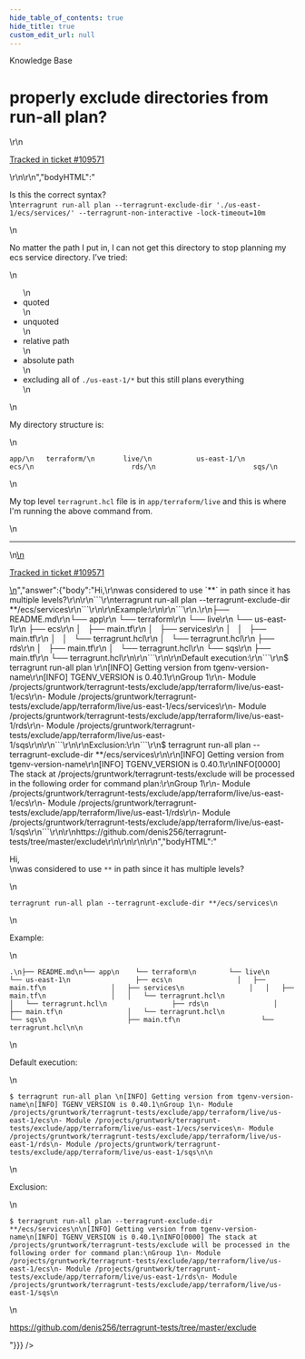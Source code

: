 ```yaml
---
hide_table_of_contents: true
hide_title: true
custom_edit_url: null
---
```



<head>
  <link rel="canonical" href="https://github.com/gruntwork-io/knowledge-base/discussions/586" />
</head>

<CenterLayout>
<span className="searchCategory">Knowledge Base</span>
<h1>properly exclude directories from run-all plan?</h1>
<GitHub discussion={{"id":"D_kwDOF8slf84ARWrZ","number":586,"author":{"login":"calebtote"},"title":"properly exclude directories from run-all plan?","body":"\r\nIs this the correct syntax?\r\n`terragrunt run-all plan --terragrunt-exclude-dir './us-east-1/ecs/services/' --terragrunt-non-interactive -lock-timeout=10m`\r\n\r\nNo matter the path I put in, I can not get this directory to stop planning my ecs service directory. I’ve tried:\r\n\r\n- quoted\r\n- unquoted\r\n- relative path\r\n- absolute path\r\n- excluding all of `./us-east-1/*` but this still plans everything\r\n\r\nMy directory structure is:\r\n\r\n```\r\napp/\r\n   terraform/\r\n       live/\r\n           us-east-1/\r\n                        ecs/\r\n                        rds/\r\n                        sqs/\r\n```\r\n\r\nMy top level `terragrunt.hcl` file is in `app/terraform/live` and this is where I'm running the above command from.\r\n\r\n---\r\n\r\n<ins datetime=\"2022-11-08T16:50:01Z\">\r\n  <p><a href=\"https://support.gruntwork.io/hc/requests/109571\">Tracked in ticket #109571</a></p>\r\n</ins>\r\n","bodyHTML":"<p dir=\"auto\">Is this the correct syntax?<br>\n<code class=\"notranslate\">terragrunt run-all plan --terragrunt-exclude-dir './us-east-1/ecs/services/' --terragrunt-non-interactive -lock-timeout=10m</code></p>\n<p dir=\"auto\">No matter the path I put in, I can not get this directory to stop planning my ecs service directory. I’ve tried:</p>\n<ul dir=\"auto\">\n<li>quoted</li>\n<li>unquoted</li>\n<li>relative path</li>\n<li>absolute path</li>\n<li>excluding all of <code class=\"notranslate\">./us-east-1/*</code> but this still plans everything</li>\n</ul>\n<p dir=\"auto\">My directory structure is:</p>\n<div class=\"snippet-clipboard-content notranslate position-relative overflow-auto\" data-snippet-clipboard-copy-content=\"app/\n   terraform/\n       live/\n           us-east-1/\n                        ecs/\n                        rds/\n                        sqs/\"><pre class=\"notranslate\"><code>app/\n   terraform/\n       live/\n           us-east-1/\n                        ecs/\n                        rds/\n                        sqs/\n</code></pre></div>\n<p dir=\"auto\">My top level <code class=\"notranslate\">terragrunt.hcl</code> file is in <code class=\"notranslate\">app/terraform/live</code> and this is where I'm running the above command from.</p>\n<hr>\n<ins datetime=\"2022-11-08T16:50:01Z\">\n  <p dir=\"auto\"><a href=\"https://support.gruntwork.io/hc/requests/109571\" rel=\"nofollow\">Tracked in ticket #109571</a></p>\n</ins>","answer":{"body":"Hi,\r\nwas considered to use `**` in path since it has multiple levels?\r\n\r\n```\r\nterragrunt run-all plan --terragrunt-exclude-dir **/ecs/services\r\n```\r\n\r\nExample:\r\n\r\n```\r\n.\r\n├── README.md\r\n└── app\r\n    └── terraform\r\n        └── live\r\n            └── us-east-1\r\n                ├── ecs\r\n                │   ├── main.tf\r\n                │   ├── services\r\n                │   │   ├── main.tf\r\n                │   │   └── terragrunt.hcl\r\n                │   └── terragrunt.hcl\r\n                ├── rds\r\n                │   ├── main.tf\r\n                │   └── terragrunt.hcl\r\n                └── sqs\r\n                    ├── main.tf\r\n                    └── terragrunt.hcl\r\n\r\n```\r\n\r\nDefault execution:\r\n```\r\n$ terragrunt run-all plan \r\n[INFO] Getting version from tgenv-version-name\r\n[INFO] TGENV_VERSION is 0.40.1\r\nGroup 1\r\n- Module /projects/gruntwork/terragrunt-tests/exclude/app/terraform/live/us-east-1/ecs\r\n- Module /projects/gruntwork/terragrunt-tests/exclude/app/terraform/live/us-east-1/ecs/services\r\n- Module /projects/gruntwork/terragrunt-tests/exclude/app/terraform/live/us-east-1/rds\r\n- Module /projects/gruntwork/terragrunt-tests/exclude/app/terraform/live/us-east-1/sqs\r\n\r\n```\r\n\r\nExclusion:\r\n```\r\n$ terragrunt run-all plan --terragrunt-exclude-dir **/ecs/services\r\n\r\n[INFO] Getting version from tgenv-version-name\r\n[INFO] TGENV_VERSION is 0.40.1\r\nINFO[0000] The stack at /projects/gruntwork/terragrunt-tests/exclude will be processed in the following order for command plan:\r\nGroup 1\r\n- Module /projects/gruntwork/terragrunt-tests/exclude/app/terraform/live/us-east-1/ecs\r\n- Module /projects/gruntwork/terragrunt-tests/exclude/app/terraform/live/us-east-1/rds\r\n- Module /projects/gruntwork/terragrunt-tests/exclude/app/terraform/live/us-east-1/sqs\r\n```\r\n\r\nhttps://github.com/denis256/terragrunt-tests/tree/master/exclude\r\n\r\n\r\n\r\n","bodyHTML":"<p dir=\"auto\">Hi,<br>\nwas considered to use <code class=\"notranslate\">**</code> in path since it has multiple levels?</p>\n<div class=\"snippet-clipboard-content notranslate position-relative overflow-auto\" data-snippet-clipboard-copy-content=\"terragrunt run-all plan --terragrunt-exclude-dir **/ecs/services\"><pre class=\"notranslate\"><code>terragrunt run-all plan --terragrunt-exclude-dir **/ecs/services\n</code></pre></div>\n<p dir=\"auto\">Example:</p>\n<div class=\"snippet-clipboard-content notranslate position-relative overflow-auto\" data-snippet-clipboard-copy-content=\".\n├── README.md\n└── app\n    └── terraform\n        └── live\n            └── us-east-1\n                ├── ecs\n                │   ├── main.tf\n                │   ├── services\n                │   │   ├── main.tf\n                │   │   └── terragrunt.hcl\n                │   └── terragrunt.hcl\n                ├── rds\n                │   ├── main.tf\n                │   └── terragrunt.hcl\n                └── sqs\n                    ├── main.tf\n                    └── terragrunt.hcl\n\"><pre class=\"notranslate\"><code>.\n├── README.md\n└── app\n    └── terraform\n        └── live\n            └── us-east-1\n                ├── ecs\n                │   ├── main.tf\n                │   ├── services\n                │   │   ├── main.tf\n                │   │   └── terragrunt.hcl\n                │   └── terragrunt.hcl\n                ├── rds\n                │   ├── main.tf\n                │   └── terragrunt.hcl\n                └── sqs\n                    ├── main.tf\n                    └── terragrunt.hcl\n\n</code></pre></div>\n<p dir=\"auto\">Default execution:</p>\n<div class=\"snippet-clipboard-content notranslate position-relative overflow-auto\" data-snippet-clipboard-copy-content=\"$ terragrunt run-all plan \n[INFO] Getting version from tgenv-version-name\n[INFO] TGENV_VERSION is 0.40.1\nGroup 1\n- Module /projects/gruntwork/terragrunt-tests/exclude/app/terraform/live/us-east-1/ecs\n- Module /projects/gruntwork/terragrunt-tests/exclude/app/terraform/live/us-east-1/ecs/services\n- Module /projects/gruntwork/terragrunt-tests/exclude/app/terraform/live/us-east-1/rds\n- Module /projects/gruntwork/terragrunt-tests/exclude/app/terraform/live/us-east-1/sqs\n\"><pre class=\"notranslate\"><code>$ terragrunt run-all plan \n[INFO] Getting version from tgenv-version-name\n[INFO] TGENV_VERSION is 0.40.1\nGroup 1\n- Module /projects/gruntwork/terragrunt-tests/exclude/app/terraform/live/us-east-1/ecs\n- Module /projects/gruntwork/terragrunt-tests/exclude/app/terraform/live/us-east-1/ecs/services\n- Module /projects/gruntwork/terragrunt-tests/exclude/app/terraform/live/us-east-1/rds\n- Module /projects/gruntwork/terragrunt-tests/exclude/app/terraform/live/us-east-1/sqs\n\n</code></pre></div>\n<p dir=\"auto\">Exclusion:</p>\n<div class=\"snippet-clipboard-content notranslate position-relative overflow-auto\" data-snippet-clipboard-copy-content=\"$ terragrunt run-all plan --terragrunt-exclude-dir **/ecs/services\n\n[INFO] Getting version from tgenv-version-name\n[INFO] TGENV_VERSION is 0.40.1\nINFO[0000] The stack at /projects/gruntwork/terragrunt-tests/exclude will be processed in the following order for command plan:\nGroup 1\n- Module /projects/gruntwork/terragrunt-tests/exclude/app/terraform/live/us-east-1/ecs\n- Module /projects/gruntwork/terragrunt-tests/exclude/app/terraform/live/us-east-1/rds\n- Module /projects/gruntwork/terragrunt-tests/exclude/app/terraform/live/us-east-1/sqs\"><pre class=\"notranslate\"><code>$ terragrunt run-all plan --terragrunt-exclude-dir **/ecs/services\n\n[INFO] Getting version from tgenv-version-name\n[INFO] TGENV_VERSION is 0.40.1\nINFO[0000] The stack at /projects/gruntwork/terragrunt-tests/exclude will be processed in the following order for command plan:\nGroup 1\n- Module /projects/gruntwork/terragrunt-tests/exclude/app/terraform/live/us-east-1/ecs\n- Module /projects/gruntwork/terragrunt-tests/exclude/app/terraform/live/us-east-1/rds\n- Module /projects/gruntwork/terragrunt-tests/exclude/app/terraform/live/us-east-1/sqs\n</code></pre></div>\n<p dir=\"auto\"><a href=\"https://github.com/denis256/terragrunt-tests/tree/master/exclude\">https://github.com/denis256/terragrunt-tests/tree/master/exclude</a></p>"}}} />

</CenterLayout>
  

<!-- ##DOCS-SOURCER-START
{
  "sourcePlugin": "github-discussions",
  "hash": "8dbde2cd54fd8f002aee1e2032fee717"
}
##DOCS-SOURCER-END -->
